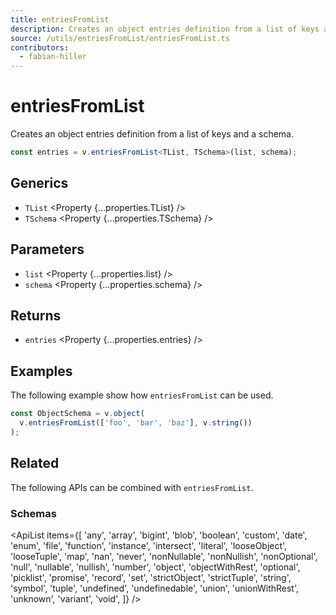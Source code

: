 ```yaml
---
title: entriesFromList
description: Creates an object entries definition from a list of keys and a schema.
source: /utils/entriesFromList/entriesFromList.ts
contributors:
  - fabian-hiller
---
```



# entriesFromList

Creates an object entries definition from a list of keys and a schema.

```ts
const entries = v.entriesFromList<TList, TSchema>(list, schema);
```

## Generics

- `TList` <Property {...properties.TList} />
- `TSchema` <Property {...properties.TSchema} />

## Parameters

- `list` <Property {...properties.list} />
- `schema` <Property {...properties.schema} />

## Returns

- `entries` <Property {...properties.entries} />

## Examples

The following example show how `entriesFromList` can be used.

```ts
const ObjectSchema = v.object(
  v.entriesFromList(['foo', 'bar', 'baz'], v.string())
);
```

## Related

The following APIs can be combined with `entriesFromList`.

### Schemas

<ApiList
  items={[
    'any',
    'array',
    'bigint',
    'blob',
    'boolean',
    'custom',
    'date',
    'enum',
    'file',
    'function',
    'instance',
    'intersect',
    'literal',
    'looseObject',
    'looseTuple',
    'map',
    'nan',
    'never',
    'nonNullable',
    'nonNullish',
    'nonOptional',
    'null',
    'nullable',
    'nullish',
    'number',
    'object',
    'objectWithRest',
    'optional',
    'picklist',
    'promise',
    'record',
    'set',
    'strictObject',
    'strictTuple',
    'string',
    'symbol',
    'tuple',
    'undefined',
    'undefinedable',
    'union',
    'unionWithRest',
    'unknown',
    'variant',
    'void',
  ]}
/>
